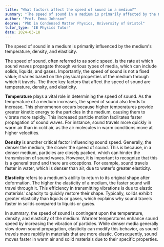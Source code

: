 ```yaml
---
title: "What factors affect the speed of sound in a medium?"
summary: "The speed of sound in a medium is primarily affected by the medium's temperature, density, and elasticity."
author: "Prof. Emma Johnson"
degree: "PhD in Condensed Matter Physics, University of Bristol"
tutor_type: "IB Physics Tutor"
date: 2024-03-18
---
```


The speed of sound in a medium is primarily influenced by the medium's temperature, density, and elasticity.

The speed of sound, often referred to as sonic speed, is the rate at which sound waves propagate through various types of media, which can include solids, liquids, and gases. Importantly, the speed of sound is not a fixed value; it varies based on the physical properties of the medium through which it travels. The three key factors that affect the speed of sound are temperature, density, and elasticity.

**Temperature** plays a vital role in determining the speed of sound. As the temperature of a medium increases, the speed of sound also tends to increase. This phenomenon occurs because higher temperatures provide greater kinetic energy to the particles in the medium, causing them to vibrate more rapidly. This increased particle motion facilitates faster propagation of sound waves. For instance, sound travels more quickly in warm air than in cold air, as the air molecules in warm conditions move at higher velocities.

**Density** is another critical factor influencing sound speed. Generally, the denser the medium, the slower the speed of sound. This is because, in a denser medium, particles are closely packed, which can hinder the transmission of sound waves. However, it is important to recognize that this is a general trend and there are exceptions. For example, sound travels faster in water, which is denser than air, due to water's greater elasticity.

**Elasticity** refers to a medium's ability to return to its original shape after deformation. The higher the elasticity of a medium, the faster sound will travel through it. This efficiency in transmitting vibrations is due to elastic materials' capacity to quickly restore their shape. Typically, solids exhibit greater elasticity than liquids or gases, which explains why sound travels faster in solids compared to liquids or gases.

In summary, the speed of sound is contingent upon the temperature, density, and elasticity of the medium. Warmer temperatures enhance sound speed by increasing the vibration of particles. While denser media generally slow down sound propagation, elasticity can modify this behavior, as sound travels more rapidly in materials that are more elastic. Consequently, sound moves faster in warm air and solid materials due to their specific properties.
    